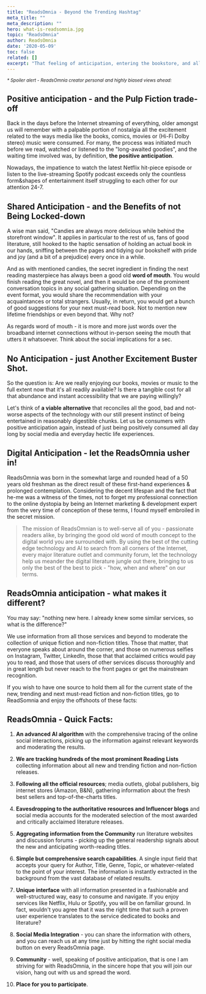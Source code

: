 ```yaml
---
title: "ReadsOmnia - Beyond the Trending Hashtag"
meta_title: ""
meta_description: ""
hero: what-is-readsomnia.jpg
topic: "ReadsOmnia"
author: ReadsOmnia
date: '2020-05-09'
toc: false
related: []
excerpt: "That feeling of anticipation, entering the bookstore, and all those colourful artworks, staring at you from the bookshelves craving for your attention. Welcome to ReadsOmnia › The Digital Anticipation."
---
```


<small><em>* Spoiler alert - ReadsOmnia creator personal and highly biased views ahead:</em></small>

## Positive anticipation - and the Pulp Fiction trade-off

Back in the days before the Internet streaming of everything, older amongst us will remember with a palpable portion of nostalgia all the excitement related to the ways media like the books, comics, movies or (Hi-Fi Dolby stereo) music were consumed. For many, the process was initiated much before we read, watched or listened to the "long-awaited goodies", and the waiting time involved was, by definition, **the positive anticipation**.

Nowadays, the impatience to watch the latest Netflix hit-piece episode or listen to the live-streaming Spotify podcast exceeds only the countless form&shapes of entertainment itself struggling to each other for our attention 24-7.

<YouTube id="GJ2cVtyX7WE" />

## Shared Anticipation - and the Benefits of not Being Locked-down

A wise man said, "Candies are always more delicious while behind the storefront window". It applies in particular to the rest of us, fans of good literature, still hooked to the haptic sensation of holding an actual book in our hands, sniffing between the pages and tidying our bookshelf with pride and joy (and a bit of a prejudice) every once in a while.

And as with mentioned candies, the secret ingredient in finding the next reading masterpiece has always been a good old **word of mouth**. You would finish reading the great novel, and then it would be one of the prominent conversation topics in any social gathering situation. Depending on the event format, you would share the recommendation with your acquaintances or total strangers. Usually, in return, you would get a bunch of good suggestions for your next must-read book. Not to mention new lifetime friendships or even beyond that. Why not?

As regards word of mouth - it is more and more just words over the broadband internet connections without in-person seeing the mouth that utters it whatsoever. Think about the social implications for a sec.

## No Anticipation - just Another Excitement Buster Shot.

So the question is: Are we really enjoying our books, movies or music to the full extent now that it's all readily available? Is there a tangible cost for all that abundance and instant accessibility that we are paying willingly?

Let's think of **a viable alternative** that reconciles all the good, bad and not-worse aspects of the technology with our still present instinct of being entertained in reasonably digestible chunks. Let us be consumers with positive anticipation again, instead of just being positively consumed all day long by social media and everyday hectic life experiences.

## Digital Anticipation - let the ReadsOmnia usher in!

ReadsOmnia was born in the somewhat large and rounded head of a 50 years old freshman as the direct result of these first-hand experiences & prolonged contemplation. Considering the decent lifespan and the fact that he-me was a witness of the times, not to forget my professional connection to the online dystopia by being an Internet marketing & development expert from the very time of conception of these terms, I found myself embroiled in the secret mission.

> The mission of ReadsOmnian is to well-serve all of you - passionate readers alike, by bringing the good old word of mouth concept to the digital world you are surrounded with. By using the best of the cutting edge technology and AI to search from all corners of the Internet, every major literature outlet and community forum, let the technology help us meander the digital literature jungle out there, bringing to us only the best of the best to pick - "how, when and where" on our terms.

## ReadsOmnia anticipation - what makes it different?

You may say: "nothing new here. I already knew some similar services, so what is the difference?"

We use information from all those services and beyond to moderate the collection of unique fiction and non-fiction titles. Those that matter, that everyone speaks about around the corner, and those on numerous selfies on Instagram, Twitter, LinkedIn, those that that acclaimed critics would pay you to read, and those that users of other services discuss thoroughly and in great length but never reach to the front pages or get the mainstream recognition.

If you wish to have one source to hold them all for the current state of the new, trending and next must-read fiction and non-fiction titles, go to ReadSomnia and enjoy the offshoots of these facts:

## ReadsOmnia - Quick Facts:

1. **An advanced AI algorithm** with the comprehensive tracing of the online social interactions, picking up the information against relevant keywords and moderating the results.

1. **We are tracking hundreds of the most prominent Reading Lists** collecting information about all new and trending fiction and non-fiction releases.

1. **Following all the official resources**; media outlets, global publishers, big internet stores (Amazon, B&N), gathering information about the fresh best sellers and top-of-the-charts titles.

1. **Eavesdropping to the authoritative resources and Influencer blogs** and social media accounts for the moderated selection of the most awarded and critically acclaimed literature releases.

1. **Aggregating information from the Community** run literature websites and discussion forums - picking up the general readership signals about the new and anticipating worth-reading titles.

1. **Simple but comprehensive search capabilities**. A single input field that accepts your query for Author, Title, Genre, Topic, or whatever-related to the point of your interest. The information is instantly extracted in the background from the vast database of related results.

1. **Unique interface** with all information presented in a fashionable and well-structured way, easy to consume and navigate. If you enjoy services like Netflix, Hulu or Spotify, you will be on familiar ground. In fact, wouldn't you agree that it was the right time that such a proven user experience translates to the service dedicated to books and literature?

1. **Social Media Integration** - you can share the information with others, and you can reach us at any time just by hitting the right social media button on every ReadsOmnia page.

1. **Community** - well, speaking of positive anticipation, that is one I am striving for with ReadsOmnia, in the sincere hope that you will join our vision, hang out with us and spread the word.

1. **Place for you to participate**.
